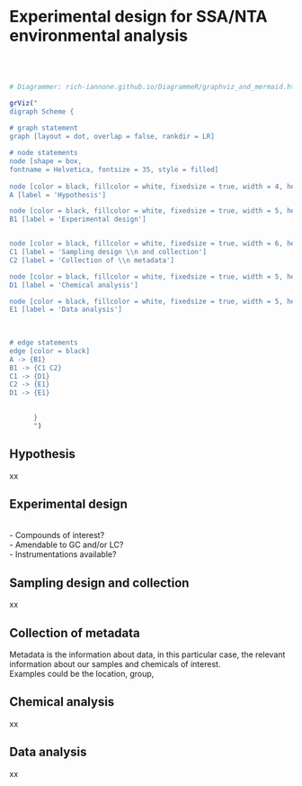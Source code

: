 # Experimental design for SSA/NTA environmental analysis {#Experimental_design}

<br><br>

```r

# Diagrammer: rich-iannone.github.io/DiagrammeR/graphviz_and_mermaid.html

grViz("
digraph Scheme {
      
# graph statement
graph [layout = dot, overlap = false, rankdir = LR]

# node statements
node [shape = box,
fontname = Helvetica, fontsize = 35, style = filled]
      
node [color = black, fillcolor = white, fixedsize = true, width = 4, height = 2]
A [label = 'Hypothesis']

node [color = black, fillcolor = white, fixedsize = true, width = 5, height = 2]
B1 [label = 'Experimental design']


node [color = black, fillcolor = white, fixedsize = true, width = 6, height = 2]
C1 [label = 'Sampling design \\n and collection']
C2 [label = 'Collection of \\n metadata']

node [color = black, fillcolor = white, fixedsize = true, width = 5, height = 2]
D1 [label = 'Chemical analysis']

node [color = black, fillcolor = white, fixedsize = true, width = 5, height = 2]
E1 [label = 'Data analysis']

      
      
# edge statements
edge [color = black]
A -> {B1}
B1 -> {C1 C2}
C1 -> {D1}
C2 -> {E1}
D1 -> {E1}

      
      }
      ")


```



## Hypothesis
xx

## Experimental design
<br>
- Compounds of interest?  
- Amendable to GC and/or LC?  
- Instrumentations available?  

## Sampling design and collection
xx
<br>

## Collection of metadata
Metadata is the information about data, in this particular case, the relevant information about our samples and chemicals of interest.  
Examples could be the location, group, 

## Chemical analysis
xx
<br>

## Data analysis
xx
<br>


